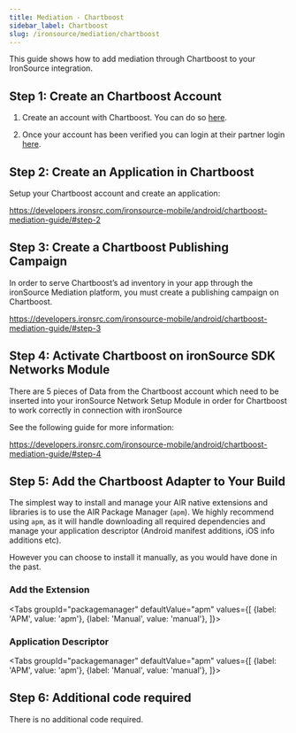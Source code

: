 ```yaml
---
title: Mediation - Chartboost
sidebar_label: Chartboost
slug: /ironsource/mediation/chartboost
---
```





This guide shows how to add mediation through Chartboost to your IronSource integration.


## Step 1: Create an Chartboost Account 

1. Create an account with Chartboost. You can do so [here](https://www.chartboost.com/signup/).

2. Once your account has been verified you can login at their partner login [here](https://dashboard.chartboost.com/login).



## Step 2: Create an Application in Chartboost

Setup your Chartboost account and create an application:

https://developers.ironsrc.com/ironsource-mobile/android/chartboost-mediation-guide/#step-2



## Step 3: Create a Chartboost Publishing Campaign

In order to serve Chartboost’s ad inventory in your app through the ironSource Mediation platform, you must create a publishing campaign on Chartboost.

https://developers.ironsrc.com/ironsource-mobile/android/chartboost-mediation-guide/#step-3



## Step 4: Activate Chartboost on ironSource SDK Networks Module

There are 5 pieces of Data from the Chartboost account which need to be inserted into your ironSource Network Setup Module in order for Chartboost to work correctly in connection with ironSource

See the following guide for more information:

https://developers.ironsrc.com/ironsource-mobile/android/chartboost-mediation-guide/#step-4



## Step 5: Add the Chartboost Adapter to Your Build


The simplest way to install and manage your AIR native extensions and libraries is to use the AIR Package Manager (`apm`). We highly recommend using `apm`, as it will handle downloading all required dependencies and manage your application descriptor (Android manifest additions, iOS info additions etc).

However you can choose to install it manually, as you would have done in the past. 

### Add the Extension

<Tabs
  groupId="packagemanager"
  defaultValue="apm"
  values={[
    {label: 'APM', value: 'apm'},
    {label: 'Manual', value: 'manual'},
  ]}>

  <TabItem value="apm" >
	<InstallAPM/>
  </TabItem>
  <TabItem value="manual" >
	<InstallManual/>
  </TabItem>
  
</Tabs>


### Application Descriptor

<Tabs
  groupId="packagemanager"
  defaultValue="apm"
  values={[
    {label: 'APM', value: 'apm'},
    {label: 'Manual', value: 'manual'},
  ]}>

  <TabItem value="apm" >
	<AppDescriptorAPM/>
  </TabItem>
  <TabItem value="manual" >
	<AppDescriptorManual/>
  </TabItem>
  
</Tabs>




## Step 6: Additional code required

There is no additional code required.



